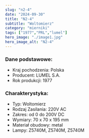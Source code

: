 ```yaml
---
slug: "n2-4"
date: "2024-09-30"
title: "N2-4"
subtitle: "Woltomierz"
category: "mierniki"
tags: ["1977","PRL","lumel"]
hero_image: "./image1.jpg"
hero_image_alt: "N2-4"
---
```


### Dane podstawowe:

- Kraj pochodzenia: Polska
- Producent: LUMEL S.A.
- Rok produkcji: 1977

### Charakterystyka:

- Typ: Woltomierz
- Rodzaj Zasilania: 220V AC
- Zakres: od 0 do 200V DC
- Wymiary: 70 x 70 x 195 mm
- Materiał obudowy: metal
- Lampy: Z5740M, Z5740M, Z5740M